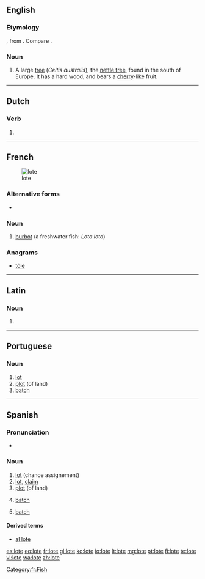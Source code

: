 ==English==

===Etymology===
{{etyl|la|en}} {{lena}} {{term|lotus|lang=la}}, from {{etyl|grc|-}} {{rfscript|grc}}. Compare {{term|lotus|lang=en}}.

===Noun===
{{en-noun}}

# A large [[tree]] (''Celtis australis''), the [[nettle tree]], found in the south of Europe. It has a hard wood, and bears a [[cherry]]-like fruit.
#: {{rfquotek|Eng. Cyc.}}

{{Webster 1913}}

----

==Dutch==

===Verb===
{{nl-verb-form}}

# {{nl-verb form of|n=sg|t=pres|m=subj|loten}}
----
==French==
[[Image: Trüsche Walchensee.jpg|thumb|lote]]

===Alternative forms===
* {{l|fr|lotte}}

===Noun===
{{fr-noun|f}}

# [[burbot]] (a freshwater fish: ''Lota lota'')

===Anagrams===
* [[tôle#French|tôle]]
[[Category:fr:Fish]]
----
==Latin==

===Noun===
{{la-noun-form|lōte}}

# {{inflection of|lōtus||voc|s|lang=la}}
----
==Portuguese==

===Noun===
{{pt-noun|m}}

# [[lot]]
# [[plot]] (of land)
# [[batch]]
----
==Spanish==

===Pronunciation===
* {{rhymes|ote|lang=es}}

===Noun===
{{es-noun|m}}

# [[lot]] (chance assignement)
# [[lot]], [[claim]]
# [[plot]] (of land)
# {{context|production|lang=es}} [[batch]]
# {{context|informatics|lang=es}} [[batch]]

====Derived terms====
* [[al lote]]

[[es:lote]]
[[eo:lote]]
[[fr:lote]]
[[gl:lote]]
[[ko:lote]]
[[io:lote]]
[[lt:lote]]
[[mg:lote]]
[[pt:lote]]
[[fi:lote]]
[[te:lote]]
[[vi:lote]]
[[wa:lote]]
[[zh:lote]]